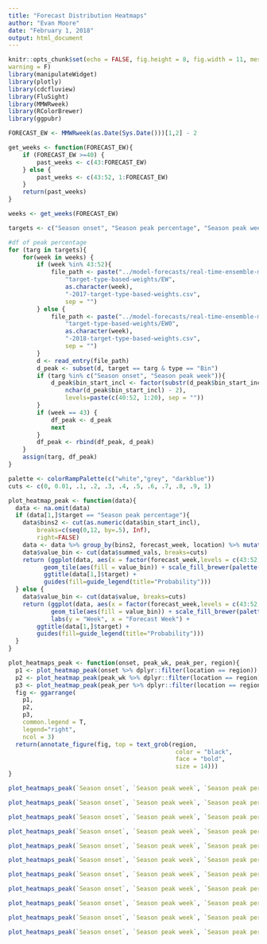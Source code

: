 ```yaml
---
title: "Forecast Distribution Heatmaps"
author: "Evan Moore"
date: "February 1, 2018"
output: html_document
---
```


```r
knitr::opts_chunk$set(echo = FALSE, fig.height = 8, fig.width = 11, message = F,
warning = F)
library(manipulateWidget)
library(plotly)
library(cdcfluview)
library(FluSight)
library(MMWRweek)
library(RColorBrewer)
library(ggpubr)
```

```r
FORECAST_EW <- MMWRweek(as.Date(Sys.Date()))[1,2] - 2

get_weeks <- function(FORECAST_EW){
    if (FORECAST_EW >=40) {
        past_weeks <- c(43:FORECAST_EW)  
    } else {
        past_weeks <- c(43:52, 1:FORECAST_EW)
    }
    return(past_weeks)
}

weeks <- get_weeks(FORECAST_EW)

targets <- c("Season onset", "Season peak percentage", "Season peak week")

#df of peak percentage
for (targ in targets){
    for(week in weeks) {
        if (week %in% 43:52){
            file_path <- paste("../model-forecasts/real-time-ensemble-models/",
                "target-type-based-weights/EW",
                as.character(week),
                "-2017-target-type-based-weights.csv", 
                sep = "")
        } else {
            file_path <- paste("../model-forecasts/real-time-ensemble-models/",
                "target-type-based-weights/EW0",
                as.character(week),
                "-2018-target-type-based-weights.csv", 
                sep = "")
        }
        d <- read_entry(file_path)
        d_peak <- subset(d, target == targ & type == "Bin")
        if (targ %in% c("Season onset", "Season peak week")){
            d_peak$bin_start_incl <- factor(substr(d_peak$bin_start_incl, 1, 
                nchar(d_peak$bin_start_incl) - 2),
                levels=paste(c(40:52, 1:20), sep = ""))
        }  
        if (week == 43) {
            df_peak <- d_peak
            next
        }
        df_peak <- rbind(df_peak, d_peak)
    }
    assign(targ, df_peak)
}

palette <- colorRampPalette(c("white","grey", "darkblue"))
cuts <- c(0, 0.01, .1, .2, .3, .4, .5, .6, .7, .8, .9, 1)

plot_heatmap_peak <- function(data){
  data <- na.omit(data)
  if (data[1,]$target == "Season peak percentage"){
    data$bins2 <- cut(as.numeric(data$bin_start_incl), 
        breaks=c(seq(0,12, by=.5), Inf), 
        right=FALSE) 
    data <- data %>% group_by(bins2, forecast_week, location) %>% mutate(summed_vals = sum(value))
    data$value_bin <- cut(data$summed_vals, breaks=cuts)    
    return (ggplot(data, aes(x = factor(forecast_week,levels = c(43:52, 1:FORECAST_EW)), y = bins2)) + 
          geom_tile(aes(fill = value_bin)) + scale_fill_brewer(palette(10)) +labs(y = "wILI %", x = "Forecast Week") + 
          ggtitle(data[1,]$target) + 
          guides(fill=guide_legend(title="Probability")))
  } else {
    data$value_bin <- cut(data$value, breaks=cuts)
    return (ggplot(data, aes(x = factor(forecast_week,levels = c(43:52, 1:FORECAST_EW)), y = bin_start_incl)) + 
            geom_tile(aes(fill = value_bin)) + scale_fill_brewer(palette(10)) +
            labs(y = "Week", x = "Forecast Week") + 
        ggtitle(data[1,]$target) + 
        guides(fill=guide_legend(title="Probability")))
  }
}

plot_heatmaps_peak <- function(onset, peak_wk, peak_per, region){
  p1 <- plot_heatmap_peak(onset %>% dplyr::filter(location == region))
  p2 <- plot_heatmap_peak(peak_wk %>% dplyr::filter(location == region))
  p3 <- plot_heatmap_peak(peak_per %>% dplyr::filter(location == region))
  fig <- ggarrange(
    p1,
    p2,
    p3,
    common.legend = T,
    legend="right",
    ncol = 3)
  return(annotate_figure(fig, top = text_grob(region, 
                                               color = "black", 
                                               face = "bold", 
                                               size = 14)))
}
```

```r
plot_heatmaps_peak(`Season onset`, `Season peak week`, `Season peak percentage`, "US National")
```

```r
plot_heatmaps_peak(`Season onset`, `Season peak week`, `Season peak percentage`, "HHS Region 1")
```

```r
plot_heatmaps_peak(`Season onset`, `Season peak week`, `Season peak percentage`, "HHS Region 2")
```

```r
plot_heatmaps_peak(`Season onset`, `Season peak week`, `Season peak percentage`, "HHS Region 3")
```

```r
plot_heatmaps_peak(`Season onset`, `Season peak week`, `Season peak percentage`, "HHS Region 4")
```

```r
plot_heatmaps_peak(`Season onset`, `Season peak week`, `Season peak percentage`, "HHS Region 5")
```

```r
plot_heatmaps_peak(`Season onset`, `Season peak week`, `Season peak percentage`, "HHS Region 6")
```

```r
plot_heatmaps_peak(`Season onset`, `Season peak week`, `Season peak percentage`, "HHS Region 7")
```

```r
plot_heatmaps_peak(`Season onset`, `Season peak week`, `Season peak percentage`, "HHS Region 8")
```

```r
plot_heatmaps_peak(`Season onset`, `Season peak week`, `Season peak percentage`, "HHS Region 9")
```

```r
plot_heatmaps_peak(`Season onset`, `Season peak week`, `Season peak percentage`, "HHS Region 10")
```